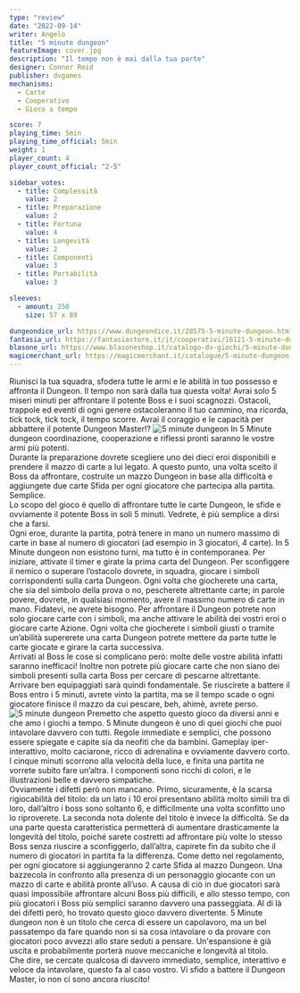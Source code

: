 ```yaml
---
type: "review"
date: "2022-09-14"
writer: Angelo
title: "5 minute dungeon"
featureImage: cover.jpg
description: "Il tempo non è mai dalla tua parte"
designer: Connor Reid
publisher: dvgames
mechanisms:
  - Carte
  - Cooperativo
  - Gioco a tempo

score: 7
playing_time: 5min
playing_time_official: 5min
weight: 1
player_count: 4
player_count_official: "2-5"

sidebar_votes:
  - title: Complessità
    value: 2
  - title: Preparazione
    value: 2
  - title: Fortuna
    value: 4
  - title: Longevità
    value: 2
  - title: Componenti
    value: 3
  - title: Portabilità
    value: 3

sleeves:
  - amount: 250
    size: 57 x 89

dungeondice_url: https://www.dungeondice.it/28575-5-minute-dungeon.html
fantasia_url: https://fantasiastore.it/it/cooperativi/16121-5-minute-dungeon.html
blasone_url: https://www.blasoneshop.it/catalogo-dv-giochi/5-minute-dungeon-102-2483
magicmerchant_url: https://magicmerchant.it/catalogue/5-minute-dungeon-62682/
---
```


<Setting>
  Riunisci la tua squadra, sfodera tutte le armi e le abilità in tuo possesso e
  affronta il Dungeon. Il tempo non sarà dalla tua questa volta! Avrai solo 5
  miseri minuti per affrontare il potente Boss e i suoi scagnozzi. Ostacoli,
  trappole ed eventi di ogni genere ostacoleranno il tuo cammino, ma ricorda,
  tick tock, tick tock, il tempo scorre. Avrai il coraggio e le capacità per
  abbattere il potente Dungeon Master!?
</Setting>

<img src="./game1.jpg" alt="5 minute dungeon" />

<Rules>
In 5 Minute dungeon coordinazione, cooperazione e riflessi pronti saranno le vostre armi più potenti.<br/>
Durante la preparazione dovrete scegliere uno dei dieci eroi disponibili e prendere il mazzo di carte a lui legato. A questo punto, una volta scelto il Boss da affrontare, costruite un mazzo Dungeon in base alla difficoltà e aggiungete due carte Sfida per ogni giocatore che partecipa alla partita. Semplice.<br/>
Lo scopo del gioco è quello di affrontare tutte le carte Dungeon, le sfide e ovviamente il potente Boss in soli 5 minuti. Vedrete, è più semplice a dirsi che a farsi.<br/>
Ogni eroe, durante la partita, potrà tenere in mano un numero massimo di carte in base al numero di giocatori (ad esempio in 3 giocatori, 4 carte). In 5 Minute dungeon non esistono turni, ma tutto è in contemporanea. Per iniziare, attivate il timer e girate la prima carta del Dungeon. Per sconfiggere il nemico o superare l’ostacolo dovrete, in squadra, giocare i simboli corrispondenti sulla carta Dungeon. Ogni volta che giocherete una carta, che sia del simbolo della prova o no, pescherete altrettante carte; in parole povere, dovrete, in qualsiasi momento, avere il massimo numero di carte in mano. Fidatevi, ne avrete bisogno. Per affrontare il Dungeon potrete non solo giocare carte con i simboli, ma anche attivare le abilità dei vostri eroi o giocare carte Azione. Ogni volta che giocherete i simboli giusti o tramite un’abilità supererete una carta Dungeon potrete mettere da parte tutte le carte giocate e girare la carta successiva.<br/>
Arrivati al Boss le cose si complicano però: molte delle vostre abilità infatti saranno inefficaci! Inoltre non potrete più giocare carte che non siano dei simboli presenti sulla carta Boss per cercare di pescarne altrettante. Arrivare ben equipaggiati sarà quindi fondamentale. Se riuscirete a battere il Boss entro i 5 minuti, avrete vinto la partita, ma se il tempo scade o ogni giocatore finisce il mazzo da cui pescare, beh, ahimè, avrete perso.

</Rules>

<img src="./game2.jpg" alt="5 minute dungeon" />

<Feedback>
  Premetto che aspetto questo gioco da diversi anni e che amo i giochi a tempo.
  5 Minute dungeon è uno di quei giochi che puoi intavolare davvero con tutti.
  Regole immediate e semplici, che possono essere spiegate e capite sia da
  neofiti che da bambini. Gameplay iper-interattivo, molto caciarone, ricco di
  adrenalina e ovviamente davvero corto. I cinque minuti scorrono alla velocità
  della luce, e finita una partita ne vorrete subito fare un’altra. I componenti
  sono ricchi di colori, e le illustrazioni belle e davvero simpatiche.
  <br /> Ovviamente i difetti però non mancano. Primo, sicuramente, è la scarsa rigiocabilità
  del titolo: da un lato i 10 eroi presentano abilità molto simili tra di loro, dall’altro
  i boss sono soltanto 6, e difficilmente una volta sconfitto uno lo riproverete.
  La seconda nota dolente del titolo è invece la difficoltà. Se da una parte questa
  caratteristica permetterà di aumentare drasticamente la longevità del titolo, poiché
  sarete costretti ad affrontare più volte lo stesso Boss senza riuscire a sconfiggerlo,
  dall’altra, capirete fin da subito che il numero di giocatori in partita fa la
  differenza. Come detto nel regolamento, per ogni giocatore si aggiungeranno 2 carte
  Sfida al mazzo Dungeon. Una bazzecola in confronto alla presenza di un personaggio
  giocante con un mazzo di carte e abilità pronte all’uso. A causa di ciò in due
  giocatori sarà quasi impossibile affrontare alcuni Boss più difficili, e allo stesso
  tempo, con più giocatori i Boss più semplici saranno davvero una passeggiata. Al
  di là dei difetti però, ho trovato questo gioco davvero divertente. 5 Minute dungeon
  non è un titolo che cerca di essere un capolavoro, ma un bel passatempo da fare
  quando non si sa cosa intavolare o da provare con giocatori poco avvezzi allo stare
  seduti a pensare. Un'espansione è già uscita e probabilmente porterà nuove meccaniche
  e longevità al titolo.
  <br />
  Che dire, se cercate qualcosa di davvero immediato, semplice, interattivo e veloce
  da intavolare, questo fa al caso vostro. Vi sfido a battere il Dungeon Master,
  io non ci sono ancora riuscito!
</Feedback>

<Instagram id="CifBVxkDpIk" />
